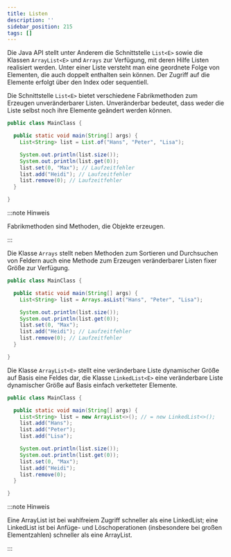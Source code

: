 ```yaml
---
title: Listen
description: ''
sidebar_position: 215
tags: []
---
```



Die Java API stellt unter Anderem die Schnittstelle `List<E>` sowie die Klassen
`ArrayList<E>` und `Arrays` zur Verfügung, mit deren Hilfe Listen realisiert
werden. Unter einer Liste versteht man eine geordnete Folge von Elementen, die
auch doppelt enthalten sein können. Der Zugriff auf die Elemente erfolgt über
den Index oder sequentiell.

<Tabs>
  <TabItem value="list" label="Unveränderbare Listen" default>

Die Schnittstelle `List<E>` bietet verschiedene Fabrikmethoden zum Erzeugen
unveränderbarer Listen. Unveränderbar bedeutet, dass weder die Liste selbst noch
ihre Elemente geändert werden können.

```java title="MainClass.java" showLineNumbers
public class MainClass {

  public static void main(String[] args) {
    List<String> list = List.of("Hans", "Peter", "Lisa");

    System.out.println(list.size());
    System.out.println(list.get(0));
    list.set(0, "Max"); // Laufzeitfehler
    list.add("Heidi"); // Laufzeitfehler
    list.remove(0); // Laufzeitfehler
  }

}
```

:::note Hinweis

Fabrikmethoden sind Methoden, die Objekte erzeugen.

:::

  </TabItem>
  <TabItem value="arrays" label="Veränderbare Listen fixer Größe" default>

Die Klasse `Arrays` stellt neben Methoden zum Sortieren und Durchsuchen von
Feldern auch eine Methode zum Erzeugen veränderbarer Listen fixer Größe zur
Verfügung.

```java title="MainClass.java" showLineNumbers
public class MainClass {

  public static void main(String[] args) {
    List<String> list = Arrays.asList("Hans", "Peter", "Lisa");

    System.out.println(list.size());
    System.out.println(list.get(0));
    list.set(0, "Max");
    list.add("Heidi"); // Laufzeitfehler
    list.remove(0); // Laufzeitfehler
  }

}
```

  </TabItem>
  <TabItem value="arrayListAndLinkedList" label="Veränderbare Listen dynamischer Größe" default>

Die Klasse `ArrayList<E>` stellt eine veränderbare Liste dynamischer Größe auf
Basis eine Feldes dar, die Klasse `LinkedList<E>` eine veränderbare Liste
dynamischer Größe auf Basis einfach verketteter Elemente.

```java title="MainClass.java" showLineNumbers
public class MainClass {

  public static void main(String[] args) {
    List<String> list = new ArrayList<>(); // = new LinkedList<>();
    list.add("Hans");
    list.add("Peter");
    list.add("Lisa");

    System.out.println(list.size());
    System.out.println(list.get(0));
    list.set(0, "Max");
    list.add("Heidi");
    list.remove(0);
  }

}
```

:::note Hinweis

Eine ArrayList ist bei wahlfreiem Zugriff schneller als eine LinkedList; eine
LinkedList ist bei Anfüge- und Löschoperationen (insbesondere bei großen
Elementzahlen) schneller als eine ArrayList.

:::

  </TabItem>
</Tabs>
